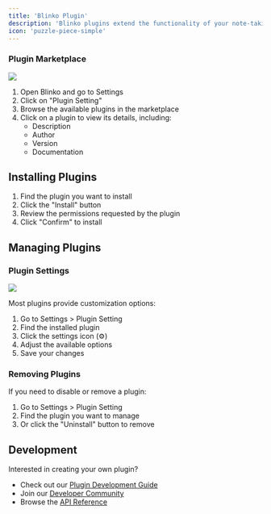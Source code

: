 ```yaml
---
title: 'Blinko Plugin'
description: 'Blinko plugins extend the functionality of your note-taking experience. This guide will help you discover, install, and manage plugins.'
icon: 'puzzle-piece-simple'
---
```


### Plugin Marketplace
<img className="rounded-2xl" src="/images/2025-02-20-16-14-16.png" />

1. Open Blinko and go to Settings
2. Click on "Plugin Setting"
3. Browse the available plugins in the marketplace
4. Click on a plugin to view its details, including:
   - Description
   - Author
   - Version
   - Documentation

## Installing Plugins

1. Find the plugin you want to install
2. Click the "Install" button
3. Review the permissions requested by the plugin
4. Click "Confirm" to install

## Managing Plugins

### Plugin Settings
<img className="rounded-2xl" src="/images/2025-02-20-17-39-08.png" />

Most plugins provide customization options:

1. Go to Settings > Plugin Setting
2. Find the installed plugin
3. Click the settings icon (⚙️)
4. Adjust the available options
5. Save your changes

###  Removing Plugins

If you need to disable or remove a plugin:

1. Go to Settings > Plugin Setting
2. Find the plugin you want to manage
3. Or click the "Uninstall" button to remove

## Development

Interested in creating your own plugin?

- Check out our [Plugin Development Guide](/plugins/get-started)
- Join our [Developer Community](/community/community)
- Browse the [API Reference](/plugins/api-reference) 